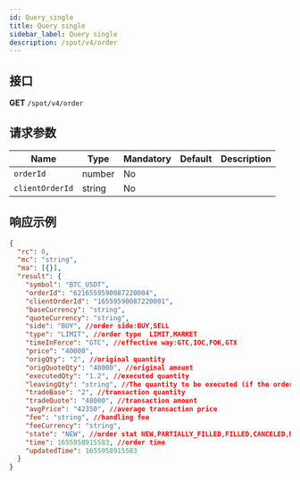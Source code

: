 ```yaml
---
id: Query_single
title: Query single
sidebar_label: Query single
description: /spot/v4/order
---
```


## 接口

**GET** `/spot/v4/order`

## 请求参数

| Name            | Type   | Mandatory | Default | Description |
| --------------- | ------ | --------- | ------- | ----------- |
| `orderId`       | number | No        |         |             |
| `clientOrderId` | string | No        |         |             |

## 响应示例

```json
{
  "rc": 0,
  "mc": "string",
  "ma": [{}],
  "result": {
    "symbol": "BTC_USDT",
    "orderId": "6216559590087220004",
    "clientOrderId": "16559590087220001",
    "baseCurrency": "string",
    "quoteCurrency": "string",
    "side": "BUY", //order side:BUY,SELL
    "type": "LIMIT", //order type  LIMIT,MARKET
    "timeInForce": "GTC", //effective way:GTC,IOC,FOK,GTX
    "price": "40000",
    "origQty": "2", //original quantity
    "origQuoteQty": "48000", //original amount
    "executedQty": "1.2", //executed quantity
    "leavingQty": "string", //The quantity to be executed (if the order is cancelled or the order is rejected, the value is 0)
    "tradeBase": "2", //transaction quantity
    "tradeQuote": "48000", //transaction amount
    "avgPrice": "42350", //average transaction price
    "fee": "string", //handling fee
    "feeCurrency": "string",
    "state": "NEW", //order stat NEW,PARTIALLY_FILLED,FILLED,CANCELED,REJECTED,EXPIRED
    "time": 1655958915583, //order time
    "updatedTime": 1655958915583
  }
}
```
